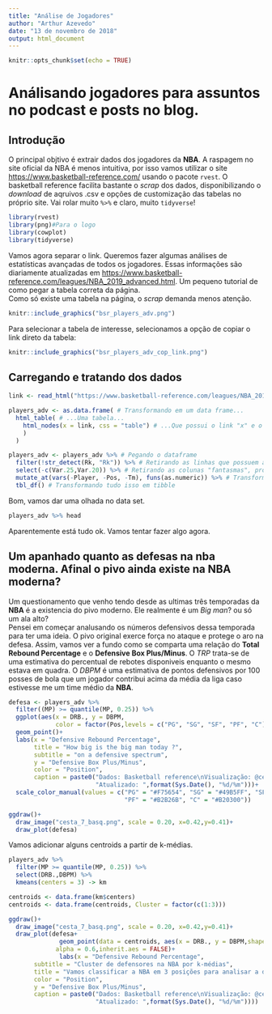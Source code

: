 ```yaml
---
title: "Análise de Jogadores"
author: "Arthur Azevedo"
date: "13 de novembro de 2018"
output: html_document
---
```


```r
knitr::opts_chunk$set(echo = TRUE)
```

# Análisando jogadores para assuntos no podcast e posts no blog.

## Introdução

O principal objtivo é extrair dados dos jogadores da **NBA**. A raspagem no site oficial da NBA é menos intuitiva, por isso vamos utilizar o site <https://www.basketball-reference.com/> usando o pacote `rvest`. O basketball reference facilita bastante o *scrap* dos dados, disponibilizando o *download* de aqruivos .csv e opções de customização das tabelas no próprio site. Vai rolar muito `%>%` e claro, muito `tidyverse`!  
```r
library(rvest)
library(png)#Para o logo
library(cowplot)
library(tidyverse)
```
Vamos agora separar o link. Queremos fazer algumas análises de estatísticas avançadas de todos os jogadores. Essas informações são diariamente atualizadas em <https://www.basketball-reference.com/leagues/NBA_2019_advanced.html>. Um pequeno tutorial de como pegar a tabela correta da página.     
Como só existe uma tabela na página, o *scrap* demanda menos atenção.
```r
knitr::include_graphics("bsr_players_adv.png")
```
Para selecionar a tabela de interesse, selecionamos a opção de copiar o link direto da tabela: 
```r
knitr::include_graphics("bsr_players_adv_cop_link.png")
```

## Carregando e tratando dos dados

```r
link <- read_html("https://www.basketball-reference.com/leagues/NBA_2019_advanced.html#advanced_stats::none") #Lendo o HTML direto da WEB

players_adv <- as.data.frame( # Transformando em um data frame...
  html_table( # ...Uma tabela...
    html_nodes(x = link, css = "table") # ...Que possui o link "x" e o formato css "table"
    )
  )

players_adv <- players_adv %>% # Pegando o dataframe
  filter(!str_detect(Rk, "Rk")) %>% # Retirando as linhas que possuem a repetição do nome das colunas
  select(-c(Var.25,Var.20)) %>% # Retirando as colunas "fantasmas", provinientes da formatação da página
  mutate_at(vars(-Player, -Pos, -Tm), funs(as.numeric)) %>% # Transformando as variaveis que não são fatores ou caracteres em valores numericos
  tbl_df() # Transformando tudo isso em tibble
```

Bom, vamos dar uma olhada no data set.
```r
players_adv %>% head
```
Aparentemente está tudo ok. Vamos tentar fazer algo agora.

## Um apanhado quanto as defesas na nba moderna. Afinal o pivo ainda existe na **NBA** moderna?

Um questionamento que venho tendo desde as ultimas três temporadas da **NBA** é a existencia do pivo moderno. Ele realmente é um *Big man*? ou só um ala alto?  
Pensei em começar analusando os números defensivos dessa temporada para ter uma ideia. O pivo original exerce força no ataque e protege o aro na defesa. Assim, vamos ver a fundo como se comparta uma relação do **Total Rebound Percentage** e o **Defensive Box Plus/Minus**.  O *TRP* trata-se de uma estimativa do percentual de rebotes disponiveis enquanto o mesmo estava em quadra. O *DBPM* é uma estimativa de pontos defensivos por 100 posses de bola que um jogador contribui acima da média da liga caso estivesse me um time médio da **NBA**.   
```r

defesa <- players_adv %>%
  filter((MP) >= quantile(MP, 0.25)) %>%
  ggplot(aes(x = DRB., y = DBPM, 
             color = factor(Pos,levels = c("PG", "SG", "SF", "PF", "C"))))+
  geom_point()+
  labs(x = "Defensive Rebound Percentage",
       title = "How big is the big man today ?",
       subtitle = "on a defensive spectrum",
       y = "Defensive Box Plus/Minus",
       color = "Position",
       caption = paste0("Dados: Basketball reference\nVisualização: @cestade7\n",
                        "Atualizado: ",format(Sys.Date(), "%d/%m")))+
  scale_color_manual(values = c("PG" = "#F75654", "SG" = "#49B5FF", "SF" = "#FFFE0D",
                                "PF" = "#B2B26B", "C" = "#B20300"))

ggdraw()+
  draw_image("cesta_7_basq.png", scale = 0.20, x=0.42,y=0.41)+
  draw_plot(defesa)

```

Vamos adicionar alguns centroids a partir de k-médias.
```r
players_adv %>% 
  filter(MP >= quantile(MP, 0.25)) %>%
  select(DRB.,DBPM) %>% 
  kmeans(centers = 3) -> km

centroids <- data.frame(km$centers)
centroids <- data.frame(centroids, Cluster = factor(c(1:3)))

ggdraw()+
  draw_image("cesta_7_basq.png", scale = 0.20, x=0.42,y=0.41)+
  draw_plot(defesa+
              geom_point(data = centroids, aes(x = DRB., y = DBPM,shape = Cluster), size = 8, color = "#FF3806",
             alpha = 0.6,inherit.aes = FALSE)+
              labs(x = "Defensive Rebound Percentage",
       subtitle = "Cluster de defensores na NBA por k-médias",
       title = "Vamos classificar a NBA em 3 posições para analisar a defesa",
       color = "Position",
       y = "Defensive Box Plus/Minus",
       caption = paste0("Dados: Basketball reference\nVisualização: @cestade7\n",
                        "Atualizado: ",format(Sys.Date(), "%d/%m"))))
```


